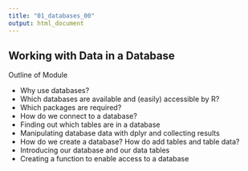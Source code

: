 ```yaml
---
title: "01_databases_00"
output: html_document
---
```


## Working with Data in a Database

Outline of Module

- Why use databases?
- Which databases are available and (easily) accessible by R?
- Which packages are required?
- How do we connect to a database?
- Finding out which tables are in a database
- Manipulating database data with dplyr and collecting results
- How do we create a database? How do add tables and table data?
- Introducing our database and our data tables
- Creating a function to enable access to a database
